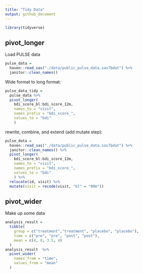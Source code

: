 ```yaml
---
title: "Tidy Data"
output: github_document
---
```


```r
library(tidyverse)
```

## pivot_longer

Load PULSE data

```r
pulse_data = 
  haven::read_sas("./data/public_pulse_data.sas7bdat") %>% 
  janitor::clean_names()
```

Wide format to long format:

```r
pulse_data_tidy = 
  pulse_data %>% 
  pivot_longer(
    bdi_score_bl:bdi_score_12m,
    names_to = "visit",
    names_prefix = "bdi_score_",
    values_to = "bdi"
    )
```

rewrite, combine, and extend (add mutate step):

```r
pulse_data = 
  haven::read_sas("./data/public_pulse_data.sas7bdat") %>% 
  janitor::clean_names() %>% 
  pivot_longer(
    bdi_score_bl:bdi_score_12m,
    names_to = "visit",
    names_prefix = "bdi_score_",
    values_to = "bdi"
    ) %>% 
  relocate(id, visit) %>% 
  mutate(visit = recode(visit, "bl" = "00m"))
```

## pivot_wider

Make up some data

```r
analysis_result = 
  tibble(
    group = c("treatment","treatment", "placebo", "placebo"),
    time = c("pre", "pre", "post", "post"),
    mean = c(4, 8, 3.5, 4)
  )
analysis_result  %>%  
  pivot_wider(
    names_from = "time",
    values_from = "mean"
  )
```

